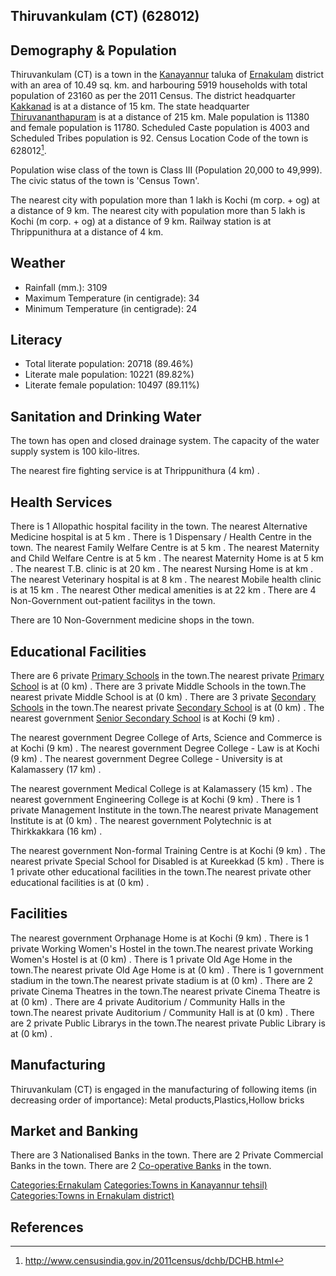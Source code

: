 {{Infobox settlement
| name=Thiruvankulam (CT)
| native_name=
| native_name_lang=
| other_name=
| nickname=
| settlement_type=Town
| image_skyline=
| image_alt=
| image_caption=
| pushpin_map=India Kerala
| pushpin_label_position=right
| pushpin_map_alt=
| pushpin_map_caption=Location in Kerala, India
| latd=
| latm=
| lats=
| latNS=
| longd=
| longm=
| longs=
| longEW=
| coordinates_display=inline,title
| subdivision_type=Country
| subdivision_name={{flag|India}}
| subdivision_type1=[[States and territories of India|State]]
| subdivision_name1=Kerala 
| subdivision_type2=[[List of districts of India|District]]
| subdivision_name2=Ernakulam
| subdivision_type3=Tahsil
| subdivision_name3=Kanayannur 
| website=
| established_title=<!-- Established -->
| established_date=
| founder=
| named_for=
| government_type=
| governing_body=
| unit_pref=Metric
| area_footnotes=
| area_rank=
| area_total_km2=10.49
| elevation_footnotes=
| elevation_m=
| population_total=23160
| population_as_of=2011
| population_rank=
| population_density_km2=2207
| population_demonym=
| population_footnotes=
| demographics_type1=Languages=
| demographics1_title1=Official=
| demographics1_info1=[[Malayalam language|Malayalam]]
| timezone1=[[Indian Standard Time|IST]]
| utc_offset1==+5:30
| postal_code_type=[[Postal Index Number|PIN]]
| postal_code=
| area_code_type=Telephone code
| area_code=
| registration_plate=
| blank1_name_sec1=Nearest city
| blank1_info_sec1=[[Kochi (m corp. + og) ]]
| blank2_name_sec1=[[Human sex ratio|Sex ratio]]
| blank2_info_sec1=1035
| blank3_name_sec1=Literacy
| blank3_info_sec1=89.46%
| blank1_name_sec2=[[2011 Census of India|2011 census]] code
| blank1_info_sec2=628012
| footnotes=
}}

== Thiruvankulam (CT) (628012) ==

== Demography & Population ==

Thiruvankulam (CT) is a town in the [[Kanayannur ]] taluka of [[Ernakulam]] district with an area of 10.49 sq. km. and harbouring 5919 households with total population of 23160 as per the 2011 Census. The district headquarter [[Kakkanad]] is at a distance of 15 km. The state headquarter [[Thiruvananthapuram]] is at a distance of 215 km. Male population is 11380 and female population is 11780. Scheduled Caste population is 4003 and Scheduled Tribes population is 92. Census Location Code of the town is 628012<ref>http://www.censusindia.gov.in/2011census/dchb/DCHB.html</ref>.

Population wise class of the town is Class III (Population 20,000 to 49,999).
The civic status of the town is 'Census Town'.

The nearest city with population more than 1 lakh is Kochi (m corp. + og)  at a distance of 9 km. The nearest city with population more than 5 lakh is Kochi (m corp. + og)  at a distance of 9 km. Railway station is at Thrippunithura at a distance of 4 km.


== Weather ==  
* Rainfall (mm.): 3109 
* Maximum Temperature (in centigrade): 34
* Minimum Temperature (in centigrade): 24


== Literacy ==  
* Total literate population: 20718 (89.46%)
* Literate male population: 10221 (89.82%)
* Literate female population: 10497 (89.11%)


== Sanitation and Drinking Water ==  
The town has open and closed drainage system.
The capacity of the water supply system is 100 kilo-litres.

The nearest fire fighting service is at Thrippunithura (4 km) .


== Health Services ==
There is 1 Allopathic hospital facility in the town.
The nearest Alternative Medicine hospital is at 5 km .
There is 1 Dispensary / Health Centre in the town.
The nearest Family Welfare Centre is at 5 km .
The nearest Maternity and Child Welfare Centre is at 5 km .
The nearest Maternity Home is at 5 km .
The nearest T.B. clinic is at 20 km .
The nearest Nursing Home is at  km .
The nearest Veterinary hospital is at 8 km .
The nearest Mobile health clinic is at 15 km .
The nearest Other medical amenities is at 22 km .
There are 4 Non-Government out-patient facilitys in the town.


There are 10 Non-Government medicine shops in the town.


== Educational Facilities ==
There are 6 private [[Primary School]]s in the town.The nearest private [[Primary School]] is at  (0 km) .
There are 3 private Middle Schools in the town.The nearest private Middle School is at  (0 km) .
There are 3 private [[Secondary School]]s in the town.The nearest private [[Secondary School]] is at  (0 km) .
The nearest government [[Senior Secondary School]] is at Kochi (9 km) .
 
 
 
 
 
The nearest government Degree College of Arts, Science and Commerce is at Kochi (9 km) .
The nearest government Degree College - Law is at Kochi (9 km) .
The nearest government Degree College - University is at Kalamassery (17 km) .
 
The nearest government Medical College is at Kalamassery (15 km) .
The nearest government Engineering College is at Kochi (9 km) .
There is 1 private Management Institute in the town.The nearest private Management Institute is at  (0 km) .
The nearest government Polytechnic is at Thirkkakkara (16 km) .
 
The nearest government Non-formal Training Centre is at Kochi (9 km) .
The nearest private Special School for Disabled is at Kureekkad (5 km) .
There is 1 private other educational facilities in the town.The nearest private other educational facilities is at  (0 km) .


== Facilities ==
The nearest government Orphanage Home is at Kochi (9 km) .
There is 1 private Working Women's Hostel in the town.The nearest private Working Women's Hostel is at  (0 km) .
There is 1 private Old Age Home in the town.The nearest private Old Age Home is at  (0 km) .
There is 1 government stadium in the town.The nearest private stadium is at  (0 km) .
There are 2 private Cinema Theatres in the town.The nearest private Cinema Theatre is at  (0 km) .
There are 4 private Auditorium / Community Halls in the town.The nearest private Auditorium / Community Hall is at  (0 km) .
There are 2 private Public Librarys in the town.The nearest private Public Library is at  (0 km) .


== Manufacturing ==
Thiruvankulam (CT) is engaged in the manufacturing of following items (in decreasing order of importance): Metal products,Plastics,Hollow bricks


== Market and Banking ==
There are 3 Nationalised Banks in the town.
There are 2 Private Commercial Banks in the town.
There are 2 [[Co-operative Bank]]s in the town.




[[Categories:Ernakulam]]
[[Categories:Towns in Kanayannur  tehsil)]]
[[Categories:Towns in Ernakulam district)]]


== References ==
{{Reflist}}


